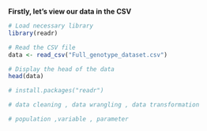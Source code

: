 **Firstly, let's view our data in the CSV**
```r
# Load necessary library
library(readr)

# Read the CSV file
data <- read_csv("Full_genotype_dataset.csv")

# Display the head of the data
head(data)
```

```r
# install.packages("readr")
```

```r
# data cleaning , data wrangling , data transformation

```

```r
# population ,variable , parameter 
```